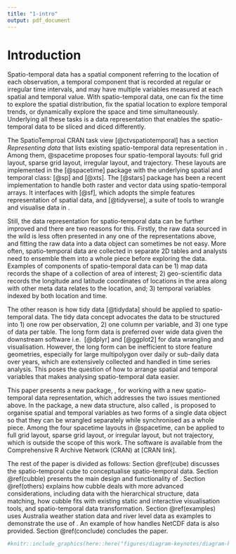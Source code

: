 ```yaml
---
title: "1-intro"
output: pdf_document
---
```


# Introduction

Spatio-temporal data has a spatial component referring to the location of each observation, a temporal component that is recorded at regular or irregular time intervals, and may have multiple variables measured at each spatial and temporal value. With spatio-temporal data, one can fix the time to explore the spatial distribution, fix the spatial location to explore temporal trends, or dynamically explore the space and time simultaneously. Underlying all these tasks is a data representation that enables the spatio-temporal data to be sliced and diced differently. 

The SpatioTemproal CRAN task view [@ctvspatiotemporal] has a section *Representing data* that lists existing spatio-temporal data representation in \proglang{R}. Among them, @spacetime proposes four spatio-temporal layouts: full grid layout, sparse grid layout, irregular layout, and trajectory. These layouts are implemented in the \pkg{spacetime} [@spacetime] package with the underlying spatial and temporal class: \pkg{sp} [@sp] and \pkg{xts} [@xts]. The \pkg{stars} [@stars] package has been a recent implementation to handle both raster and vector data using spatio-temporal arrays. It interfaces with \pkg{sf} [@sf], which adopts the simple features representation of spatial data, and \pkg{tidyverse} [@tidyverse], a suite of tools to wrangle and visualise data in \proglang{R}.

Still, the data representation for spatio-temporal data can be further improved and there are two reasons for this. Firstly, the raw data sourced in the wild is less often presented in any one of the representations above, and fitting the raw data into a data object can sometimes be not easy. More often, spatio-temporal data are collected in separate 2D tables and analysts need to ensemble them into a whole piece before exploring the data. Examples of components of spatio-temporal data can be 1) map data records the shape of a collection of area of interest; 2) geo-scientific data records the longitude and latitude coordinates of locations in the area along with other meta data relates to the location, and; 3) temporal variables indexed by both location and time.

<!-- For spatio-temporal data analysis, merging all these sources can be challenging and joining these tables can go wrong because of the slightest unmatched of the linking variable from different sources.  -->

The other reason is how tidy data [@tidydata] should be applied to spatio-temporal data. The tidy data concept advocates the data to be structured into 1) one row per observation, 2) one column per variable, and 3) one type of data per table. The long form data is preferred over wide data given the downstream software i.e. \pkg{dplyr} [@dplyr] and \pkg{ggplot2} [@ggplot2] for data wrangling and visualisation. However, the long form can be inefficient to store feature geometries, especially for large multipolygon over daily or sub-daily data over years, which are extensively collected and handled in time series analysis. This poses the question of how to arrange spatial and temporal variables that makes analysing spatio-temporal data easier.
 
This paper presents a new \proglang{R} package, \pkg{cubble}, for working with a new spatio-temporal data representation, which addresses the two issues mentioned above. In the package, a new data structure, also called \code{cubble}, is proposed to organise spatial and temporal variables as two forms of a single data object so that they can be wrangled separately while synchronised as a whole piece. Among the four spacetime layouts in @spacetime, \pkg{cubble} can be applied to full grid layout, sparse grid layout, or irregular layout, but not trajectory, which is outside the scope of this work. The software is available from the Comprehensive R Archive Network (CRAN) at [CRAN link].

The rest of the paper is divided as follows: Section \@ref(cube) discusses the spatio-temporal cube to conceptualise spatio-temporal data. Section \@ref(cubble) presents the main design and functionality of \pkg{cubble}. Section \@ref(others) explains how cubble deals with more advanced considerations, including data with the hierarchical structure, data matching, how cubble fits with existing static and interactive visualisation tools, and spatio-temporal data transformation. Section \@ref(examples) uses Australia weather station data and river level data as examples to demonstrate the use of \pkg{cubble}. An example of how \pkg{cubble} handles NetCDF data is also provided. Section \@ref(conclude) concludes the paper.




<!-- there is a strong need for such tools given the ubiquitous spatial and temporal data collected in the society, i.e., climate observations from weather stations, air quality variables from air monitoring stations. The demand for such tools can also come from spatial data analysts wishing to incorporate temporal data in their analysis or vice versa. -->

<!-- This type of data can naturally be considered as a data cube with three axes: spatial identifier, temporal identifier, and variables. In this cubic formation, space only occupies one axis, rather than two, to avoid hypercubes for multivariate spatio-temporal data. While conceptually the data format is relatively simple, the data objects coming to the analysts can vary in forms in the analysis. Figure \ref{fig:illu-input} shows three examples of wild spatio-temporal data: 1) a single table that includes both the spatial and temporal variables; 2) separate tables for spatial and temporal variables; 3) array-based data, i.e. NetCDF (Network Common Data Form) data, which is commonly used in earth science, e.g. climatology, meteorology, and oceanography, among others, to organise multivariate data in a spatio-temporal grid. -->

```r
#knitr::include_graphics(here::here("figures/diagram-keynotes/diagram-keynotes.001.png"))
```


<!-- Manipulating data in these two levels is usually done separately and the third tidy data principal [@tidydata] recommends each type of observational unit to form a table. Another feature for a spatio-temporal data structure to have is that variables created from subsequent operations can be automatically added to the existing table with the same level. This is better than an output that index the variables with the identifiers since otherwise analysts will need to manually join this output with existing variables in the same level. -->

<!-- Many data structures have been proposed for spatial (\pkg{sf} by @sf) and temporal (\pkg{tsibble} by @tsibble) data in the R community, while less has been done for spatio-temporal data. The lack of such tools could potentially because analysts usually treat the spatial and temporal dimension of the data separately, without realising the need to create a new data structure. While this approach follows the third tidy data principal [@tidydata] (*Each type of observational unit forms a table*), analysts always need to manually join results from different observational units or combining multiple tables into one for downstream analysis. This additional step doesn't add new operations into the data but can be error prone. \newline -->

<!-- While incorporating both spatial and temporal information enriches the data in the analysis, spatio-temporal data can sometimes be hard to work with given its two observational units in the variables. The single table format in Figure \ref{fig:illu-input} is convenient for spatio-temporal operations that involve both types of variables, however, it makes duplicates of spatial variables and is not ideal when only looking at the spatial aspect of the data. The two tables format allows separate operations on spatial and temporal variables while analysts need to work with two data objects simultaneously and join them together into the single table format for spatio-temporal operations. Neither of the two formats is desirable at the same time for spatial, temporal, and spatio-temporal operations. This issue implies analysts need to constantly think about the data format and arrange variables into the proper shape before the actual operations, which can be a laborious step when switching between the two formats back and forth several times during the analysis. -->

<!-- This would require analysts to constantly switch among different format at each step. All these difficulties are rooted in the two different observational units of spatial and temporal variables and this poses difficulties to organise spatio-temporal data in a way that operates both on a single spatial or temporal dimension and the combined spatio-temporal dimension. -->

<!-- None of these three formats in Figure \ref{fig:illu-input} is not particularly convenient to work with. In the single table format, to avoid plotting duplicated points of the same sites on the map, analysts always need to create a spatial variables table from the original single table. This can be a tedious step if needs to performed many times during the analysis. In another type of operation that filter the sites based on certain statistics, intermediate objects, like the per-station summary of the statistic and the filtered station ID vector, will need be created as standalone objects in the environment. The spirit of using pipe reduces the intermediate data objects that are unnecessarily created in the analysis while in this case, these only-used-once data objects can hardly be incorporated into a piping workflow in the analysis. In addition, if the data is organised as a separate spatial and temporal table as format 2 in Figure \ref{fig:illu-input}, the filter on site ID will need to performed twice in each table to keep them both up-to-date. With the array data structure, although it can easily store and wrangle large spatio-temporal data, the 3D or higher-D array can be less intuitive than a 2D tabular data structure for some analysts in data wrangling. -->



<!-- The package \pkg{sf} [@sf] uses data frame objects to represent spatial data with an additional \code{geometry} column dedicating to feature geometries [@jr_herring_opengis_2011] (e.g. POINT, MULTIPOINT, POLYGON, MULTIPOLYGON etc).  -->

<!-- For temporal data, \pkg{tsibble} [@tsibble] builds on top of the \pkg{tibble} [@tibble] object and explicitly includes date and time in columns as variables, rather than data attributes.  -->

<!-- Underlying tidyverse is the concept of tidy data [@tidydata], which considers how variables should be structured for analysis. In the three formats (time-wide, space-wide, and long) summarised in the @spacetime paper, only the long form is considered as tidy. The main advantages of it over the time-wide and space-wide format is that the latter treat either time or location as variable names (Section 3.1 in @tidydata) rather than values of variables, making them difficult to be wrangled. One problem with the long format is that it can be inefficient to store feature geometries, especially for large MULTIPOLYGON over long time period.  -->

<!-- For spatial data, \pkg{sf} [@sf] covers a wide range of geometrical operations and is the format most map data stored. When incorporating the time dimension, a time wide format, introduced in @spacetime, is usually adopted. This treats time as variable name rather than value and makes it inconvenient to wrangle time, as per the tidy data principle [@tidydata]. In the temporal domain, \pkg{tsibble} [@tsibble] follows the tidy data principle to arrange the time in the long format, while when adding spatial variables, a long format implies repeating variables at each time and this can make a huge difference when the repetition is on large geometrical shapes with long time period.  -->

<!-- In the \proglang{R} community, many data objects have been proposed to work with specific spatio-temporal tasks, while few can freely explore the data. \pkg{spacetime} [@spacetime] is an attempt for such a data object, but the spatial and temporal classes it is built on have now been gradually replaced by more recent implementations. The \pkg{stars} [@stars] package uses an array to wrangle spatio-temporal data, but the dense array it uses can quickly exhaust the memory for data in the case of irregular spatial grid. -->